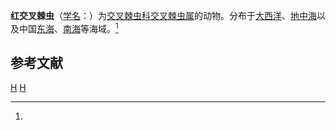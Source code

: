 {{Speciesbox
| genus = Acanthochiasma
| species = rubescens
| authority = (Krohn, 1862)<ref name='id8902'>{{cite web| url =http://www.bioinfo.cn/db05/BjdwSpecies.php?action=view&id=8902| title =红交叉棘虫| work =《中国动物物种编目数据库》| publisher =中国科学院微生物研究所| author =中国科学院动物研究所| accessdate =2009-04-16| deadurl =yes| archiveurl =https://web.archive.org/web/20160305005134/http://www.bioinfo.cn/db05/BjdwSpecies.php?action=view&id=8902| archivedate =2016-03-05}}</ref>
}}

'''红交叉棘虫'''（[[学名|学名]]：{{lang|la|''Acanthochiasma rubescens''}}）为[[交叉棘虫科|交叉棘虫科]][[交叉棘虫属|交叉棘虫属]]的动物。分布于[[大西洋|大西洋]]、[[地中海|地中海]]以及中国[[东海|东海]]、[[南海|南海]]等海域。<ref name='id8902'/>

== 参考文献 ==
{{reflist}}

{{Taxonbar}}

[[Category:交叉棘虫属|H]]
[[Category:1862年描述的动物|H]]


{{Cnidarian-stub}}